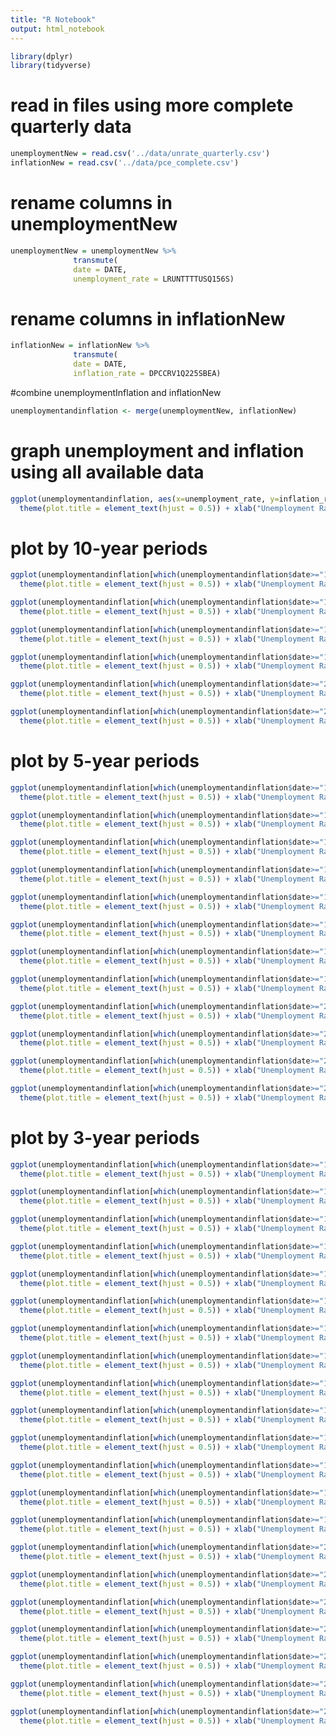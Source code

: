 ```yaml
---
title: "R Notebook"
output: html_notebook
---
```

```r
library(dplyr)
library(tidyverse)
```
# read in files using more complete quarterly data
```r
unemploymentNew = read.csv('../data/unrate_quarterly.csv')
inflationNew = read.csv('../data/pce_complete.csv') 
```

# rename columns in unemploymentNew
```r
unemploymentNew = unemploymentNew %>% 
              transmute(
              date = DATE,
              unemployment_rate = LRUNTTTTUSQ156S)
```
# rename columns in inflationNew
```r
inflationNew = inflationNew %>% 
              transmute(
              date = DATE,
              inflation_rate = DPCCRV1Q225SBEA)
```

#combine unemploymentInflation and inflationNew
```r
unemploymentandinflation <- merge(unemploymentNew, inflationNew) 
```

# graph unemployment and inflation using all available data
```r
ggplot(unemploymentandinflation, aes(x=unemployment_rate, y=inflation_rate)) + geom_point() + geom_smooth(method=lm) + geom_point(color = "orange") + theme_bw() + ggtitle("Unemployment vs. Inflation, 1960 - Present") +
  theme(plot.title = element_text(hjust = 0.5)) + xlab("Unemployment Rate") + ylab("Inflation Rate") 
```
# plot by 10-year periods
```r
ggplot(unemploymentandinflation[which(unemploymentandinflation$date>="1960-01-01" & unemploymentandinflation$date<="1969-10-01"),], aes(x=unemployment_rate, y=inflation_rate)) + geom_point() + geom_smooth(method=lm) + geom_point(color = "orange") + theme_bw() + ggtitle("Unemployment vs. Inflation in the 1960's") +
  theme(plot.title = element_text(hjust = 0.5)) + xlab("Unemployment Rate") + ylab("Inflation Rate") 
```
```r
ggplot(unemploymentandinflation[which(unemploymentandinflation$date>="1970-01-01" & unemploymentandinflation$date<="1979-10-01"),], aes(x=unemployment_rate, y=inflation_rate)) + geom_point() + geom_smooth(method=lm) + geom_point(color = "orange") + theme_bw() + ggtitle("Unemployment vs. Inflation in the 1970's") +
  theme(plot.title = element_text(hjust = 0.5)) + xlab("Unemployment Rate") + ylab("Inflation Rate") 
```
```r
ggplot(unemploymentandinflation[which(unemploymentandinflation$date>="1980-01-01" & unemploymentandinflation$date<="1989-10-01"),], aes(x=unemployment_rate, y=inflation_rate)) + geom_point() + geom_smooth(method=lm) + geom_point(color = "orange") + theme_bw() + ggtitle("Unemployment vs. Inflation in the 1980's") +
  theme(plot.title = element_text(hjust = 0.5)) + xlab("Unemployment Rate") + ylab("Inflation Rate") 
```
```r
ggplot(unemploymentandinflation[which(unemploymentandinflation$date>="1990-01-01" & unemploymentandinflation$date<="1999-10-01"),], aes(x=unemployment_rate, y=inflation_rate)) + geom_point() + geom_smooth(method=lm) + geom_point(color = "orange") + theme_bw() + ggtitle("Unemployment vs. Inflation in the 1990's") +
  theme(plot.title = element_text(hjust = 0.5)) + xlab("Unemployment Rate") + ylab("Inflation Rate") 
```
```r
ggplot(unemploymentandinflation[which(unemploymentandinflation$date>="2000-01-01" & unemploymentandinflation$date<="2009-10-01"),], aes(x=unemployment_rate, y=inflation_rate)) + geom_point() + geom_smooth(method=lm) + geom_point(color = "orange") + theme_bw() + ggtitle("Unemployment vs. Inflation in the early 2000's") +
  theme(plot.title = element_text(hjust = 0.5)) + xlab("Unemployment Rate") + ylab("Inflation Rate") 
```
```r
ggplot(unemploymentandinflation[which(unemploymentandinflation$date>="2010-01-01" & unemploymentandinflation$date<="2022-07-01"),], aes(x=unemployment_rate, y=inflation_rate)) + geom_point() + geom_smooth(method=lm) + geom_point(color = "orange") + theme_bw() + ggtitle("Unemployment vs. Inflation since 2010") +
  theme(plot.title = element_text(hjust = 0.5)) + xlab("Unemployment Rate") + ylab("Inflation Rate") 
```
# plot by 5-year periods
```r
ggplot(unemploymentandinflation[which(unemploymentandinflation$date>="1960-01-01" & unemploymentandinflation$date<="1964-10-01"),], aes(x=unemployment_rate, y=inflation_rate)) + geom_point() + geom_smooth(method=lm) + geom_point(color = "orange") + theme_bw() + ggtitle("Unemployment vs. Inflation 1960 - 1964") +
  theme(plot.title = element_text(hjust = 0.5)) + xlab("Unemployment Rate") + ylab("Inflation Rate") 
```
```r
ggplot(unemploymentandinflation[which(unemploymentandinflation$date>="1965-01-01" & unemploymentandinflation$date<="1969-10-01"),], aes(x=unemployment_rate, y=inflation_rate)) + geom_point() + geom_smooth(method=lm) + geom_point(color = "orange") + theme_bw() + ggtitle("Unemployment vs. Inflation 1965 - 1969") +
  theme(plot.title = element_text(hjust = 0.5)) + xlab("Unemployment Rate") + ylab("Inflation Rate") 
```
```r
ggplot(unemploymentandinflation[which(unemploymentandinflation$date>="1970-01-01" & unemploymentandinflation$date<="1974-10-01"),], aes(x=unemployment_rate, y=inflation_rate)) + geom_point() + geom_smooth(method=lm) + geom_point(color = "orange") + theme_bw() + ggtitle("Unemployment vs. Inflation 1970 - 1974") +
  theme(plot.title = element_text(hjust = 0.5)) + xlab("Unemployment Rate") + ylab("Inflation Rate") 
```
```r
ggplot(unemploymentandinflation[which(unemploymentandinflation$date>="1975-01-01" & unemploymentandinflation$date<="1979-10-01"),], aes(x=unemployment_rate, y=inflation_rate)) + geom_point() + geom_smooth(method=lm) + geom_point(color = "orange") + theme_bw() + ggtitle("Unemployment vs. Inflation 1975 - 1979") +
  theme(plot.title = element_text(hjust = 0.5)) + xlab("Unemployment Rate") + ylab("Inflation Rate") 
```
```r
ggplot(unemploymentandinflation[which(unemploymentandinflation$date>="1980-01-01" & unemploymentandinflation$date<="1984-10-01"),], aes(x=unemployment_rate, y=inflation_rate)) + geom_point() + geom_smooth(method=lm) + geom_point(color = "orange") + theme_bw() + ggtitle("Unemployment vs. Inflation 1980 - 1984") +
  theme(plot.title = element_text(hjust = 0.5)) + xlab("Unemployment Rate") + ylab("Inflation Rate") 
```
```r
ggplot(unemploymentandinflation[which(unemploymentandinflation$date>="1985-01-01" & unemploymentandinflation$date<="1989-10-01"),], aes(x=unemployment_rate, y=inflation_rate)) + geom_point() + geom_smooth(method=lm) + geom_point(color = "orange") + theme_bw() + ggtitle("Unemployment vs. Inflation 1985 - 1989") +
  theme(plot.title = element_text(hjust = 0.5)) + xlab("Unemployment Rate") + ylab("Inflation Rate") 
```
```r
ggplot(unemploymentandinflation[which(unemploymentandinflation$date>="1990-01-01" & unemploymentandinflation$date<="1994-10-01"),], aes(x=unemployment_rate, y=inflation_rate)) + geom_point() + geom_smooth(method=lm) + geom_point(color = "orange") + theme_bw() + ggtitle("Unemployment vs. Inflation 1990 - 1994") +
  theme(plot.title = element_text(hjust = 0.5)) + xlab("Unemployment Rate") + ylab("Inflation Rate") 
```
```r
ggplot(unemploymentandinflation[which(unemploymentandinflation$date>="1995-01-01" & unemploymentandinflation$date<="1999-10-01"),], aes(x=unemployment_rate, y=inflation_rate)) + geom_point() + geom_smooth(method=lm) + geom_point(color = "orange") + theme_bw() + ggtitle("Unemployment vs. Inflation 1995 - 1999") +
  theme(plot.title = element_text(hjust = 0.5)) + xlab("Unemployment Rate") + ylab("Inflation Rate") 
```
```r
ggplot(unemploymentandinflation[which(unemploymentandinflation$date>="2000-01-01" & unemploymentandinflation$date<="2004-10-01"),], aes(x=unemployment_rate, y=inflation_rate)) + geom_point() + geom_smooth(method=lm) + geom_point(color = "orange") + theme_bw() + ggtitle("Unemployment vs. Inflation 2000 - 2004") +
  theme(plot.title = element_text(hjust = 0.5)) + xlab("Unemployment Rate") + ylab("Inflation Rate") 
```
```r
ggplot(unemploymentandinflation[which(unemploymentandinflation$date>="2005-01-01" & unemploymentandinflation$date<="2009-10-01"),], aes(x=unemployment_rate, y=inflation_rate)) + geom_point() + geom_smooth(method=lm) + geom_point(color = "orange") + theme_bw() + ggtitle("Unemployment vs. Inflation 2005 - 2009") +
  theme(plot.title = element_text(hjust = 0.5)) + xlab("Unemployment Rate") + ylab("Inflation Rate") 
```
```r
ggplot(unemploymentandinflation[which(unemploymentandinflation$date>="2010-01-01" & unemploymentandinflation$date<="2014-10-01"),], aes(x=unemployment_rate, y=inflation_rate)) + geom_point() + geom_smooth(method=lm) + geom_point(color = "orange") + theme_bw() + ggtitle("Unemployment vs. Inflation 2010 - 2014") +
  theme(plot.title = element_text(hjust = 0.5)) + xlab("Unemployment Rate") + ylab("Inflation Rate") 
```
```r
ggplot(unemploymentandinflation[which(unemploymentandinflation$date>="2015-01-01" & unemploymentandinflation$date<="2022-07-01"),], aes(x=unemployment_rate, y=inflation_rate)) + geom_point() + geom_smooth(method=lm) + geom_point(color = "orange") + theme_bw() + ggtitle("Unemployment vs. Inflation 2015 - 2022") +
  theme(plot.title = element_text(hjust = 0.5)) + xlab("Unemployment Rate") + ylab("Inflation Rate") 
```

# plot by 3-year periods
```r
ggplot(unemploymentandinflation[which(unemploymentandinflation$date>="1960-01-01" & unemploymentandinflation$date<="1962-10-01"),], aes(x=unemployment_rate, y=inflation_rate)) + geom_point() + geom_smooth(method=lm) + geom_point(color = "orange") + theme_bw() + ggtitle("Unemployment vs. Inflation 1960-1962") +
  theme(plot.title = element_text(hjust = 0.5)) + xlab("Unemployment Rate") + ylab("Inflation Rate") 
```
```r
ggplot(unemploymentandinflation[which(unemploymentandinflation$date>="1963-01-01" & unemploymentandinflation$date<="1965-10-01"),], aes(x=unemployment_rate, y=inflation_rate)) + geom_point() + geom_smooth(method=lm) + geom_point(color = "orange") + theme_bw() + ggtitle("Unemployment vs. Inflation 1963-1965") +
  theme(plot.title = element_text(hjust = 0.5)) + xlab("Unemployment Rate") + ylab("Inflation Rate") 
```
```r
ggplot(unemploymentandinflation[which(unemploymentandinflation$date>="1966-01-01" & unemploymentandinflation$date<="1968-10-01"),], aes(x=unemployment_rate, y=inflation_rate)) + geom_point() + geom_smooth(method=lm) + geom_point(color = "orange") + theme_bw() + ggtitle("Unemployment vs. Inflation 1966-1968") +
  theme(plot.title = element_text(hjust = 0.5)) + xlab("Unemployment Rate") + ylab("Inflation Rate") 
```
```r
ggplot(unemploymentandinflation[which(unemploymentandinflation$date>="1969-01-01" & unemploymentandinflation$date<="1971-10-01"),], aes(x=unemployment_rate, y=inflation_rate)) + geom_point() + geom_smooth(method=lm) + geom_point(color = "orange") + theme_bw() + ggtitle("Unemployment vs. Inflation 1969-1971") +
  theme(plot.title = element_text(hjust = 0.5)) + xlab("Unemployment Rate") + ylab("Inflation Rate") 
```
```r
ggplot(unemploymentandinflation[which(unemploymentandinflation$date>="1972-01-01" & unemploymentandinflation$date<="1974-10-01"),], aes(x=unemployment_rate, y=inflation_rate)) + geom_point() + geom_smooth(method=lm) + geom_point(color = "orange") + theme_bw() + ggtitle("Unemployment vs. Inflation 1972-1974") +
  theme(plot.title = element_text(hjust = 0.5)) + xlab("Unemployment Rate") + ylab("Inflation Rate")
```
```r
ggplot(unemploymentandinflation[which(unemploymentandinflation$date>="1975-01-01" & unemploymentandinflation$date<="1977-10-01"),], aes(x=unemployment_rate, y=inflation_rate)) + geom_point() + geom_smooth(method=lm) + geom_point(color = "orange") + theme_bw() + ggtitle("Unemployment vs. Inflation 1975-1977") +
  theme(plot.title = element_text(hjust = 0.5)) + xlab("Unemployment Rate") + ylab("Inflation Rate")
```
```r
ggplot(unemploymentandinflation[which(unemploymentandinflation$date>="1978-01-01" & unemploymentandinflation$date<="1980-10-01"),], aes(x=unemployment_rate, y=inflation_rate)) + geom_point() + geom_smooth(method=lm) + geom_point(color = "orange") + theme_bw() + ggtitle("Unemployment vs. Inflation 1978-1980") +
  theme(plot.title = element_text(hjust = 0.5)) + xlab("Unemployment Rate") + ylab("Inflation Rate")
```
```r
ggplot(unemploymentandinflation[which(unemploymentandinflation$date>="1981-01-01" & unemploymentandinflation$date<="1983-10-01"),], aes(x=unemployment_rate, y=inflation_rate)) + geom_point() + geom_smooth(method=lm) + geom_point(color = "orange") + theme_bw() + ggtitle("Unemployment vs. Inflation 1981-1983") +
  theme(plot.title = element_text(hjust = 0.5)) + xlab("Unemployment Rate") + ylab("Inflation Rate")
```
```r
ggplot(unemploymentandinflation[which(unemploymentandinflation$date>="1984-01-01" & unemploymentandinflation$date<="1986-10-01"),], aes(x=unemployment_rate, y=inflation_rate)) + geom_point() + geom_smooth(method=lm) + geom_point(color = "orange") + theme_bw() + ggtitle("Unemployment vs. Inflation 1984-1986") +
  theme(plot.title = element_text(hjust = 0.5)) + xlab("Unemployment Rate") + ylab("Inflation Rate")
```
```r
ggplot(unemploymentandinflation[which(unemploymentandinflation$date>="1987-01-01" & unemploymentandinflation$date<="1989-10-01"),], aes(x=unemployment_rate, y=inflation_rate)) + geom_point() + geom_smooth(method=lm) + geom_point(color = "orange") + theme_bw() + ggtitle("Unemployment vs. Inflation 1987-1989") +
  theme(plot.title = element_text(hjust = 0.5)) + xlab("Unemployment Rate") + ylab("Inflation Rate")
```
```r
ggplot(unemploymentandinflation[which(unemploymentandinflation$date>="1990-01-01" & unemploymentandinflation$date<="1992-10-01"),], aes(x=unemployment_rate, y=inflation_rate)) + geom_point() + geom_smooth(method=lm) + geom_point(color = "orange") + theme_bw() + ggtitle("Unemployment vs. Inflation 1990-1992") +
  theme(plot.title = element_text(hjust = 0.5)) + xlab("Unemployment Rate") + ylab("Inflation Rate")
```
```r
ggplot(unemploymentandinflation[which(unemploymentandinflation$date>="1993-01-01" & unemploymentandinflation$date<="1995-10-01"),], aes(x=unemployment_rate, y=inflation_rate)) + geom_point() + geom_smooth(method=lm) + geom_point(color = "orange") + theme_bw() + ggtitle("Unemployment vs. Inflation 1993-1995") +
  theme(plot.title = element_text(hjust = 0.5)) + xlab("Unemployment Rate") + ylab("Inflation Rate") 
```
```r
ggplot(unemploymentandinflation[which(unemploymentandinflation$date>="1996-01-01" & unemploymentandinflation$date<="1998-10-01"),], aes(x=unemployment_rate, y=inflation_rate)) + geom_point() + geom_smooth(method=lm) + geom_point(color = "orange") + theme_bw() + ggtitle("Unemployment vs. Inflation 1996-1998") +
  theme(plot.title = element_text(hjust = 0.5)) + xlab("Unemployment Rate") + ylab("Inflation Rate")
```
```r
ggplot(unemploymentandinflation[which(unemploymentandinflation$date>="1999-01-01" & unemploymentandinflation$date<="2001-10-01"),], aes(x=unemployment_rate, y=inflation_rate)) + geom_point() + geom_smooth(method=lm) + geom_point(color = "orange") + theme_bw() + ggtitle("Unemployment vs. Inflation 1999-2001") +
  theme(plot.title = element_text(hjust = 0.5)) + xlab("Unemployment Rate") + ylab("Inflation Rate")
```
```r
ggplot(unemploymentandinflation[which(unemploymentandinflation$date>="2002-01-01" & unemploymentandinflation$date<="2004-10-01"),], aes(x=unemployment_rate, y=inflation_rate)) + geom_point() + geom_smooth(method=lm) + geom_point(color = "orange") + theme_bw() + ggtitle("Unemployment vs. Inflation 2002-2004") +
  theme(plot.title = element_text(hjust = 0.5)) + xlab("Unemployment Rate") + ylab("Inflation Rate")
```
```r
ggplot(unemploymentandinflation[which(unemploymentandinflation$date>="2005-01-01" & unemploymentandinflation$date<="2007-10-01"),], aes(x=unemployment_rate, y=inflation_rate)) + geom_point() + geom_smooth(method=lm) + geom_point(color = "orange") + theme_bw() + ggtitle("Unemployment vs. Inflation 2005-2007") +
  theme(plot.title = element_text(hjust = 0.5)) + xlab("Unemployment Rate") + ylab("Inflation Rate") 
```
```r
ggplot(unemploymentandinflation[which(unemploymentandinflation$date>="2008-01-01" & unemploymentandinflation$date<="2010-10-01"),], aes(x=unemployment_rate, y=inflation_rate)) + geom_point() + geom_smooth(method=lm) + geom_point(color = "orange") + theme_bw() + ggtitle("Unemployment vs. Inflation 2008-2010") +
  theme(plot.title = element_text(hjust = 0.5)) + xlab("Unemployment Rate") + ylab("Inflation Rate")
```
```r
ggplot(unemploymentandinflation[which(unemploymentandinflation$date>="2011-01-01" & unemploymentandinflation$date<="2013-10-01"),], aes(x=unemployment_rate, y=inflation_rate)) + geom_point() + geom_smooth(method=lm) + geom_point(color = "orange") + theme_bw() + ggtitle("Unemployment vs. Inflation 2011-2013") +
  theme(plot.title = element_text(hjust = 0.5)) + xlab("Unemployment Rate") + ylab("Inflation Rate")
```
```r
ggplot(unemploymentandinflation[which(unemploymentandinflation$date>="2014-01-01" & unemploymentandinflation$date<="2016-10-01"),], aes(x=unemployment_rate, y=inflation_rate)) + geom_point() + geom_smooth(method=lm) + geom_point(color = "orange") + theme_bw() + ggtitle("Unemployment vs. Inflation 2014-2016") +
  theme(plot.title = element_text(hjust = 0.5)) + xlab("Unemployment Rate") + ylab("Inflation Rate")
```
```r
ggplot(unemploymentandinflation[which(unemploymentandinflation$date>="2017-01-01" & unemploymentandinflation$date<="2019-10-01"),], aes(x=unemployment_rate, y=inflation_rate)) + geom_point() + geom_smooth(method=lm) + geom_point(color = "orange") + theme_bw() + ggtitle("Unemployment vs. Inflation 2017-2019") +
  theme(plot.title = element_text(hjust = 0.5)) + xlab("Unemployment Rate") + ylab("Inflation Rate")
```
```r
ggplot(unemploymentandinflation[which(unemploymentandinflation$date>="2020-01-01" & unemploymentandinflation$date<="2022-10-01"),], aes(x=unemployment_rate, y=inflation_rate)) + geom_point() + geom_smooth(method=lm) + geom_point(color = "orange") + theme_bw() + ggtitle("Unemployment vs. Inflation 2020-2022") +
  theme(plot.title = element_text(hjust = 0.5)) + xlab("Unemployment Rate") + ylab("Inflation Rate") 
```


